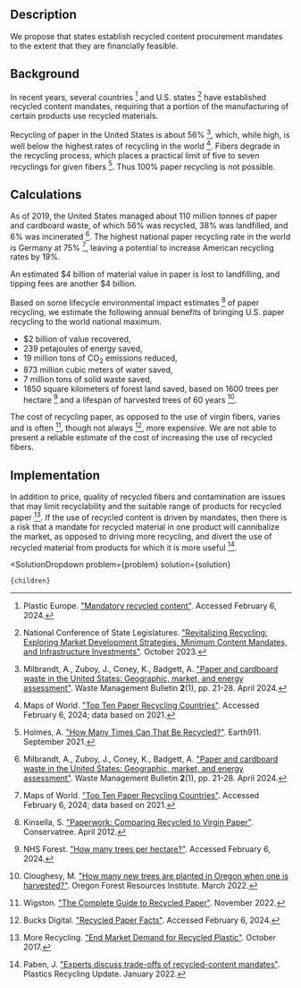 

## Description

We propose that states establish recycled content procurement mandates to the extent that they are financially feasible.

## Background

In recent years, several countries [^"11"] and U.S. states [^"10"] have established recycled content mandates, requiring that a portion of the manufacturing of certain products use recycled materials.

Recycling of paper in the United States is about 56% [^"1"], which, while high, is well below the highest rates of recycling in the world [^"2"]. Fibers degrade in the recycling process, which places a practical limit of five to seven recyclings for given fibers [^"12"]. Thus 100% paper recycling is not possible.

## Calculations

As of 2019, the United States managed about 110 million tonnes of paper and cardboard waste, of which 56% was recycled, 38% was landfilled, and 6% was incinerated [^"1"]. The highest national paper recycling rate in the world is Germany at 75% [^"2"], leaving a potential to increase American recycling rates by 19%.

An estimated $4 billion of material value in paper is lost to landfilling, and tipping fees are another $4 billion.

Based on some lifecycle environmental impact estimates [^"3"] of paper recycling, we estimate the following annual benefits of bringing U.S. paper recycling to the world national maximum. 

- $2 billion of value recovered,
- 239 petajoules of energy saved,
- 19 million tons of CO<sub>2</sub> emissions reduced,
- 873 million cubic meters of water saved,
- 7 million tons of solid waste saved,
- 1850 square kilometers of forest land saved, based on 1600 trees per hectare [^"4"] and a lifespan of harvested trees of 60 years [^"5"].

The cost of recycling paper, as opposed to the use of virgin fibers, varies and is often [^"7"], though not always [^"6"], more expensive. We are not able to present a reliable estimate of the cost of increasing the use of recycled fibers.

## Implementation

In addition to price, quality of recycled fibers and contamination are issues that may limit recyclability and the suitable range of products for recycled paper [^"8"]. If the use of recycled content is driven by mandates, then there is a risk that a mandate for recycled material in one product will cannibalize the market, as opposed to driving more recycling, and divert the use of recycled material from products for which it is more useful [^"9"].



[^"1"]: Milbrandt, A., Zuboy, J., Coney, K., Badgett, A. ["Paper and cardboard waste in the United States: Geographic, market, and energy assessment"](https://www.sciencedirect.com/science/article/pii/S2949750723000470). Waste Management Bulletin <b>2</b>(1), pp. 21-28. April 2024.

[^"2"]: Maps of World. ["Top Ten Paper Recycling Countries"](https://www.mapsofworld.com/world-top-ten/world-top-ten-paper-recycling-countries.html). Accessed February 6, 2024; data based on 2021.

[^"3"]: Kinsella, S. ["Paperwork: Comparing Recycled to Virgin Paper"](https://environmentalpaper.org/wp-content/uploads/2017/08/Paperwork.pdf). Conservatree. April 2012.

[^"4"]: NHS Forest. ["How many trees per hectare?"](https://nhsforest.org/how-many-trees-can-be-planted-hectare/). Accessed February 6, 2024.

[^"5"]: Cloughesy, M. ["How many new trees are planted in Oregon when one is harvested?"](https://oregonforests.org/blog/how-many-new-trees-are-planted-oregon-when-one-harvested). Oregon Forest Resources Institute. March 2022.

[^"6"]: Bucks Digital. ["Recycled Paper Facts"](https://www.bucksdigital.com/resources/greenpage/recycled.html). Accessed February 6, 2024.

[^"7"]: Wigston. ["The Complete Guide to Recycled Paper"](http://wigstonpaper.com/2022/11/25/complete-guide-to-recycled-paper/). November 2022.

[^"8"]: More Recycling. ["End Market Demand for Recycled Plastic"](https://www.plasticsmarkets.org/jsfcode/srvyfiles/wd_151/endusedemand_report_v8_1.pdf). October 2017.

[^"9"]: Paben, J. ["Experts discuss trade-offs of recycled-content mandates"](https://resource-recycling.com/plastics/2022/01/12/experts-discuss-trade-offs-of-recycled-content-mandates/). Plastics Recycling Update. January 2022.

[^"10"]: National Conference of State Legislatures. ["Revitalizing Recycling: Exploring Market Development Strategies, Minimum Content Mandates, and Infrastructure Investments"](https://www.ncsl.org/environment-and-natural-resources/revitalizing-recycling-exploring-market-development-strategies-minimum-content-mandates-and-infrastructure-investments). October 2023.

[^"11"]: Plastic Europe. ["Mandatory recycled content"](https://plasticseurope.org/sustainability/circularity/recycling/mandatory-recycled-content/). Accessed February 6, 2024.

[^"12"]: Holmes, A. ["How Many Times Can That Be Recycled?"](https://earth911.com/business-policy/how-many-times-recycled/). Earth911. September 2021.

  <SolutionDropdown 
    problem={problem} 
    solution={solution}
  >
    {children}
  </SolutionDropdown>